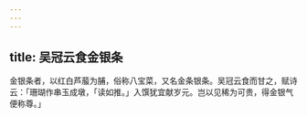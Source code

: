 ```yaml
---
---
---
```

title: 吴冠云食金银条
---



金银条者，以红白芦菔为脯，俗称八宝菜，又名金条银条。吴冠云食而甘之，赋诗云：「珊瑚作串玉成墩，「读如推。」入馔犹宜献岁元。岂以见稀为可贵，得金银气便称尊。」